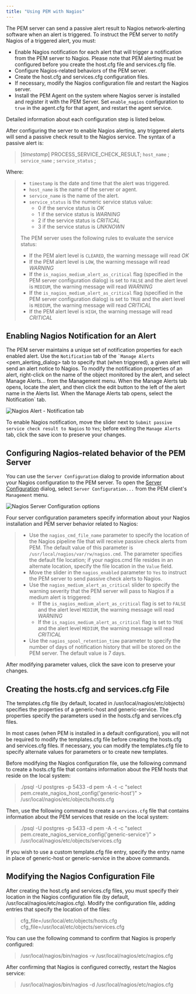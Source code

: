 ```yaml
---
title: "Using PEM with Nagios"
---
```


<div id="using_pem_with_nagios" class="registered_link"></div>

The PEM server can send a passive alert result to Nagios network-alerting software when an alert is triggered. To instruct the PEM server to notify Nagios of a triggered alert, you must:

-   Enable Nagios notification for each alert that will trigger a notification from the PEM server to Nagios. Please note that PEM alerting must be configured before you create the host.cfg file and services.cfg file.
-   Configure Nagios-related behaviors of the PEM server.
-   Create the host.cfg and services.cfg configuration files.
-   If necessary, modify the Nagios configuration file and restart the Nagios server.
-   Install the PEM Agent on the system where Nagios server is installed and register it with the PEM Server. Set `enable_nagios` configuration to `true` in the agent.cfg for that agent, and restart the agent service.

Detailed information about each configuration step is listed below.

After configuring the server to enable Nagios alerting, any triggered alerts will send a passive check result to the Nagios service. The syntax of a passive alert is:

> \[*timestamp*] PROCESS_SERVICE_CHECK_RESULT; `host_name` ; `service_name` ; `service_status` ;

Where:

> -   `timestamp` is the date and time that the alert was triggered.
> -   `host_name` is the name of the server or agent.
> -   `service_name` is the name of the alert.
> -   `service_status` is the numeric service status value:
>     -   0 if the service status is *OK*
>     -   1 if the service status is *WARNING*
>     -   2 if the service status is *CRITICAL*
>     -   3 if the service status is *UNKNOWN*
>
> The PEM server uses the following rules to evaluate the service status:
>
> -   If the PEM alert level is `CLEARED`, the warning message will read *OK*
> -   If the PEM alert level is `LOW`, the warning message will read *WARNING*
> -   If the `is_nagios_medium_alert_as_critical` flag (specified in the PEM server configuration dialog) is set to `FALSE` and the alert level is `MEDIUM`, the warning message will read *WARNING*
> -   If the `is_nagios_medium_alert_as_critical` flag (specified in the PEM server configuration dialog) is set to `TRUE` and the alert level is `MEDIUM`, the warning message will read *CRITICAL*
> -   If the PEM alert level is `HIGH`, the warning message will read *CRITICAL*

## Enabling Nagios Notification for an Alert

The PEM server maintains a unique set of notification properties for each enabled alert. Use the `Notification` tab of the `` `Manage Alerts `` &lt;pem_alerting_dialog><span class="title-ref"> tab to specify that (when triggered), a given alert will send an alert notice to Nagios. To modify the notification properties of an alert, right-click on the name of the object monitored by the alert, and select </span><span class="title-ref">Manage Alerts...</span><span class="title-ref"> from the </span><span class="title-ref">Management</span><span class="title-ref"> menu. When the </span><span class="title-ref">Manage Alerts</span><span class="title-ref"> tab opens, locate the alert, and then click the edit button to the left of the alert name in the </span><span class="title-ref">Alerts</span><span class="title-ref"> list. When the </span><span class="title-ref">Manage Alerts</span><span class="title-ref"> tab opens, select the </span><span class="title-ref">Notification</span>\` tab.

![Nagios Alert - Notification tab](../../images/nagios_alert_notification.png)

To enable Nagios notification, move the slider next to `Submit passive service check result to Nagios` to `Yes`; before exiting the `Manage Alerts` tab, click the save icon to preserve your changes.

## Configuring Nagios-related behavior of the PEM Server

You can use the `Server Configuration` dialog to provide information about your Nagios configuration to the PEM server. To open the [Server Configuration](../02_pem_server_config/#pem_server_config) dialog, select `Server Configuration...` from the PEM client's `Management` menu.

![Nagios Server Configuration options](../../images/nagios_server_configuration.png)

Four server configuration parameters specify information about your Nagios installation and PEM server behavior related to Nagios:

> -   Use the `nagios_cmd_file_name` parameter to specify the location of the Nagios pipeline file that will receive passive check alerts from PEM. The default value of this parameter is `/usr/local/nagios/var/rw/nagios.cmd`. The parameter specifies the default file location; if your nagios.cmd file resides in an alternate location, specify the file location in the `Value` field.
> -   Move the slider in the `nagios_enabled` parameter to `Yes` to instruct the PEM server to send passive check alerts to Nagios.
> -   Use the `nagios_medium_alert_as_critical` slider to specify the warning severity that the PEM server will pass to Nagios if a medium alert is triggered:
>     -   If the `is_nagios_medium_alert_as_critical` flag is set to `FALSE` and the alert level `MEDIUM`, the warning message will read *WARNING*
>     -   If the `is_nagios_medium_alert_as_critical` flag is set to `TRUE` and the alert level `MEDIUM`, the warning message will read *CRITICAL*
> -   Use the `nagios_spool_retention_time` parameter to specify the number of days of notification history that will be stored on the PEM server. The default value is 7 days.

After modifying parameter values, click the save icon to preserve your changes.

## Creating the hosts.cfg and services.cfg File

The templates.cfg file (by default, located in /usr/local/nagios/etc/objects) specifies the properties of a generic-host and generic-service. The properties specify the parameters used in the hosts.cfg and services.cfg files.

In most cases (when PEM is installed in a default configuration), you will not be required to modify the templates.cfg file before creating the hosts.cfg and services.cfg files. If necessary, you can modify the templates.cfg file to specify alternate values for parameters or to create new templates.

Before modifying the Nagios configuration file, use the following command to create a hosts.cfg file that contains information about the PEM hosts that reside on the local system:

> ./psql -U postgres -p 5433 -d pem -A -t -c "select pem.create_nagios_host_config('generic-host')" > /usr/local/nagios/etc/objects/hosts.cfg

Then, use the following command to create a `services.cfg` file that contains information about the PEM services that reside on the local system:

> ./psql -U postgres -p 5433 -d pem -A -t -c "select pem.create_nagios_service_config('generic-service')" > /usr/local/nagios/etc/objects/services.cfg

If you wish to use a custom template.cfg file entry, specify the entry name in place of generic-host or generic-service in the above commands.

## Modifying the Nagios Configuration File

After creating the host.cfg and services.cfg files, you must specify their location in the Nagios configuration file (by default, /usr/local/nagios/etc/nagios.cfg). Modify the configuration file, adding entries that specify the location of the files:

> cfg_file=/usr/local/etc/objects/hosts.cfg cfg_file=/usr/local/etc/objects/services.cfg

You can use the following command to confirm that Nagios is properly configured:

> /usr/local/nagios/bin/nagios -v /usr/local/nagios/etc/nagios.cfg

After confirming that Nagios is configured correctly, restart the Nagios service:

> /usr/local/nagios/bin/nagios -d /usr/local/nagios/etc/nagios.cfg
